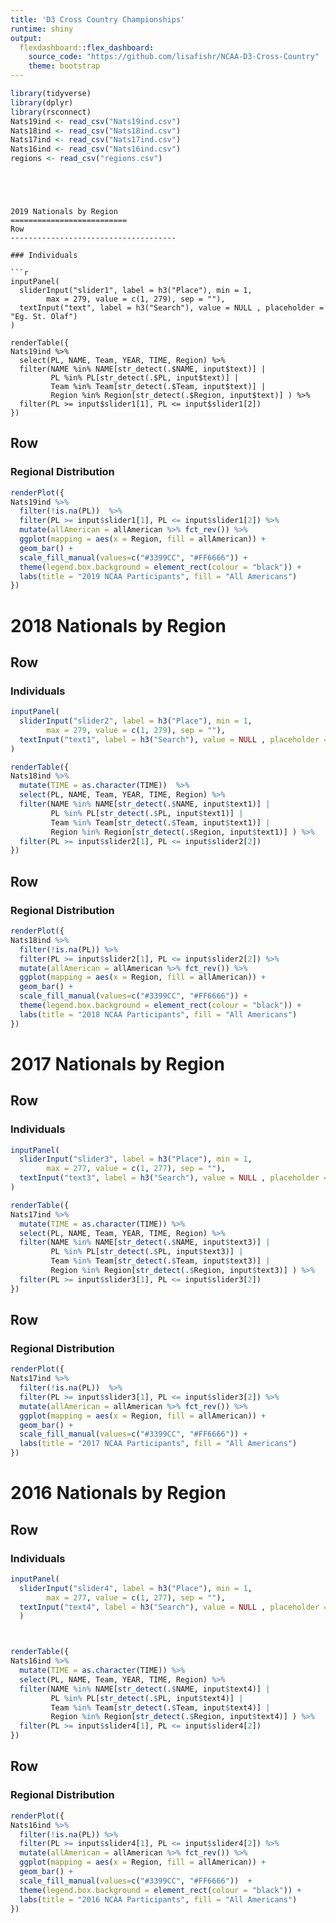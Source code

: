 ```yaml
---
title: 'D3 Cross Country Championships'
runtime: shiny
output: 
  flexdashboard::flex_dashboard:
    source_code: "https://github.com/lisafishr/NCAA-D3-Cross-Country"
    theme: bootstrap
---
```


```r
library(tidyverse)
library(dplyr)
library(rsconnect)
Nats19ind <- read_csv("Nats19ind.csv")
Nats18ind <- read_csv("Nats18ind.csv")
Nats17ind <- read_csv("Nats17ind.csv")
Nats16ind <- read_csv("Nats16ind.csv")
regions <- read_csv("regions.csv")
```


```




2019 Nationals by Region
==========================
Row
-------------------------------------
    
### Individuals
    
```r
inputPanel(
  sliderInput("slider1", label = h3("Place"), min = 1, 
        max = 279, value = c(1, 279), sep = ""),
  textInput("text", label = h3("Search"), value = NULL , placeholder = "Eg. St. Olaf")
)

renderTable({ 
Nats19ind %>%
  select(PL, NAME, Team, YEAR, TIME, Region) %>%
  filter(NAME %in% NAME[str_detect(.$NAME, input$text)] | 
         PL %in% PL[str_detect(.$PL, input$text)] | 
         Team %in% Team[str_detect(.$Team, input$text)] | 
         Region %in% Region[str_detect(.$Region, input$text)] ) %>%
  filter(PL >= input$slider1[1], PL <= input$slider1[2]) 
}) 

```
   
Row
-------------------------------------
    
### Regional Distribution
  
```r
renderPlot({
Nats19ind %>%
  filter(!is.na(PL))  %>%
  filter(PL >= input$slider1[1], PL <= input$slider1[2]) %>%
  mutate(allAmerican = allAmerican %>% fct_rev()) %>%
  ggplot(mapping = aes(x = Region, fill = allAmerican)) +
  geom_bar() +
  scale_fill_manual(values=c("#3399CC", "#FF6666")) +
  theme(legend.box.background = element_rect(colour = "black")) +
  labs(title = "2019 NCAA Participants", fill = "All Americans")
})
```
  



2018 Nationals by Region
==========================
Row
-------------------------------------
    
### Individuals
    
```r
inputPanel(
  sliderInput("slider2", label = h3("Place"), min = 1, 
        max = 279, value = c(1, 279), sep = ""),
  textInput("text1", label = h3("Search"), value = NULL , placeholder = "Eg. St. Olaf")
)

renderTable({ 
Nats18ind %>%  
  mutate(TIME = as.character(TIME))  %>%
  select(PL, NAME, Team, YEAR, TIME, Region) %>%
  filter(NAME %in% NAME[str_detect(.$NAME, input$text1)] | 
         PL %in% PL[str_detect(.$PL, input$text1)] | 
         Team %in% Team[str_detect(.$Team, input$text1)] | 
         Region %in% Region[str_detect(.$Region, input$text1)] ) %>%
  filter(PL >= input$slider2[1], PL <= input$slider2[2])
}) 

```
   
Row
-------------------------------------
    
### Regional Distribution
  
```r
renderPlot({
Nats18ind %>%
  filter(!is.na(PL)) %>%
  filter(PL >= input$slider2[1], PL <= input$slider2[2]) %>%
  mutate(allAmerican = allAmerican %>% fct_rev()) %>%
  ggplot(mapping = aes(x = Region, fill = allAmerican)) +
  geom_bar() +
  scale_fill_manual(values=c("#3399CC", "#FF6666")) +
  theme(legend.box.background = element_rect(colour = "black")) +
  labs(title = "2018 NCAA Participants", fill = "All Americans")
})
```
  

2017 Nationals by Region
==========================
Row
-------------------------------------
    
### Individuals
    
```r
inputPanel(
  sliderInput("slider3", label = h3("Place"), min = 1, 
        max = 277, value = c(1, 277), sep = ""),
  textInput("text3", label = h3("Search"), value = NULL , placeholder = "Eg. St. Olaf")
)

renderTable({ 
Nats17ind %>%
  mutate(TIME = as.character(TIME)) %>%
  select(PL, NAME, Team, YEAR, TIME, Region) %>%
  filter(NAME %in% NAME[str_detect(.$NAME, input$text3)] | 
         PL %in% PL[str_detect(.$PL, input$text3)] | 
         Team %in% Team[str_detect(.$Team, input$text3)] | 
         Region %in% Region[str_detect(.$Region, input$text3)] ) %>%
  filter(PL >= input$slider3[1], PL <= input$slider3[2])
}) 

```
   
Row
-------------------------------------
    
### Regional Distribution
  
```r
renderPlot({
Nats17ind %>%
  filter(!is.na(PL))  %>%
  filter(PL >= input$slider3[1], PL <= input$slider3[2]) %>%
  mutate(allAmerican = allAmerican %>% fct_rev()) %>%
  ggplot(mapping = aes(x = Region, fill = allAmerican)) +
  geom_bar() +
  scale_fill_manual(values=c("#3399CC", "#FF6666")) +
  labs(title = "2017 NCAA Participants", fill = "All Americans")
})
```
  

2016 Nationals by Region
==========================
Row
-------------------------------------
    
### Individuals
    
```r
inputPanel(
  sliderInput("slider4", label = h3("Place"), min = 1, 
        max = 277, value = c(1, 277), sep = ""),
  textInput("text4", label = h3("Search"), value = NULL , placeholder = "Eg. St. Olaf")
  )



renderTable({ 
Nats16ind %>%
  mutate(TIME = as.character(TIME)) %>%
  select(PL, NAME, Team, YEAR, TIME, Region) %>%
  filter(NAME %in% NAME[str_detect(.$NAME, input$text4)] | 
         PL %in% PL[str_detect(.$PL, input$text4)] | 
         Team %in% Team[str_detect(.$Team, input$text4)] | 
         Region %in% Region[str_detect(.$Region, input$text4)] ) %>%
  filter(PL >= input$slider4[1], PL <= input$slider4[2])
}) 

```
   
Row
-------------------------------------
    
### Regional Distribution
  
```r
renderPlot({
Nats16ind %>%
  filter(!is.na(PL)) %>%
  filter(PL >= input$slider4[1], PL <= input$slider4[2]) %>%
  mutate(allAmerican = allAmerican %>% fct_rev()) %>%
  ggplot(mapping = aes(x = Region, fill = allAmerican)) +
  geom_bar() +
  scale_fill_manual(values=c("#3399CC", "#FF6666"))  +
  theme(legend.box.background = element_rect(colour = "black")) +
  labs(title = "2016 NCAA Participants", fill = "All Americans")
})
```
  


